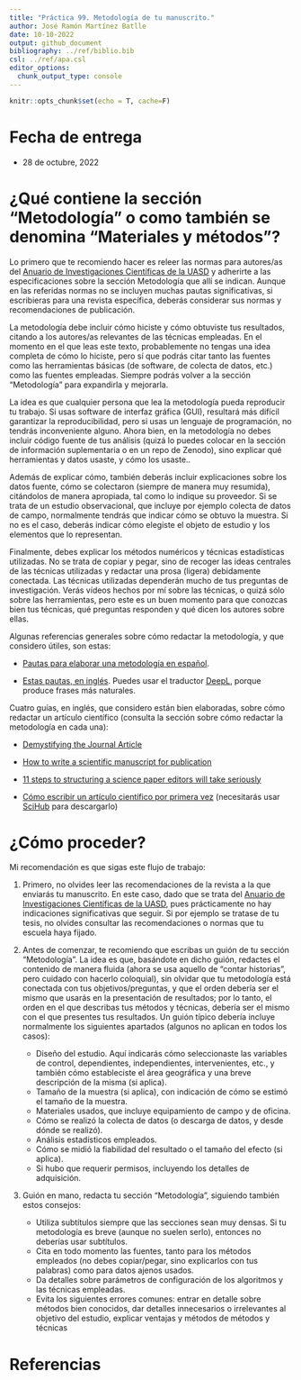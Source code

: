 ```yaml
---
title: "Práctica 99. Metodología de tu manuscrito."
author: José Ramón Martínez Batlle
date: 10-10-2022
output: github_document
bibliography: ../ref/biblio.bib
csl: ../ref/apa.csl
editor_options: 
  chunk_output_type: console
---
```


```r
knitr::opts_chunk$set(echo = T, cache=F)
```

# Fecha de entrega

-   28 de octubre, 2022

# ¿Qué contiene la sección "Metodología" o como también se denomina "Materiales y métodos"?

Lo primero que te recomiendo hacer es releer las normas para autores/as del [Anuario de Investigaciones Científicas de la UASD](../docs/instrucciones-para-autores-anuario-investigaciones-cientificas-UASD.pdf) y adherirte a las especificaciones sobre la sección Metodología que allí se indican. Aunque en las referidas normas no se incluyen muchas pautas significativas, si escribieras para una revista específica, deberás considerar sus normas y recomendaciones de publicación.

La metodología debe incluir cómo hiciste y cómo obtuviste tus resultados, citando a los autores/as relevantes de las técnicas empleadas. En el momento en el que leas este texto, probablemente no tengas una idea completa de cómo lo hiciste, pero sí que podrás citar tanto las fuentes como las herramientas básicas (de software, de colecta de datos, etc.) como las fuentes empleadas. Siempre podrás volver a la sección "Metodología" para expandirla y mejorarla.

La idea es que cualquier persona que lea la metodología pueda reproducir tu trabajo. Si usas software de interfaz gráfica (GUI), resultará más difícil garantizar la reproducibilidad, pero si usas un lenguaje de programación, no tendrás inconveniente alguno. Ahora bien, en la metodología no debes incluir código fuente de tus análisis (quizá lo puedes colocar en la sección de información suplementaria o en un repo de Zenodo), sino explicar qué herramientas y datos usaste, y cómo los usaste..

Además de explicar cómo, también deberás incluir explicaciones sobre los datos fuente, cómo se colectaron (siempre de manera muy resumida), citándolos de manera apropiada, tal como lo indique su proveedor. Si se trata de un estudio observacional, que incluye por ejemplo colecta de datos de campo, normalmente tendrás que indicar cómo se obtuvo la muestra. Si no es el caso, deberás indicar cómo elegiste el objeto de estudio y los elementos que lo representan.

Finalmente, debes explicar los métodos numéricos y técnicas estadísticas utilizadas. No se trata de copiar y pegar, sino de recoger las ideas centrales de las técnicas utilizadas y redactar una prosa (ligera) debidamente conectada. Las técnicas utilizadas dependerán mucho de tus preguntas de investigación. Verás vídeos hechos por mí sobre las técnicas, o quizá sólo sobre las herramientas, pero este es un buen momento para que conozcas bien tus técnicas, qué preguntas responden y qué dicen los autores sobre ellas.

Algunas referencias generales sobre cómo redactar la metodología, y que considero útiles, son estas:

-   [Pautas para elaborar una metodología en español](http://scielo.sld.cu/scielo.php?script=sci_arttext&pid=S0864-02892016000100006).

-   [Estas pautas, en inglés](https://www.editage.com/insights/how-to-write-the-methods-section-of-a-research-paper). Puedes usar el traductor [DeepL](https://www.deepl.com/translator), porque produce frases más naturales.

Cuatro guías, en inglés, que considero están bien elaboradas, sobre cómo redactar un artículo científico (consulta la sección sobre cómo redactar la metodología en cada una):

-   [Demystifying the Journal Article](https://www.insidehighered.com/advice/2017/05/09/how-write-effective-journal-article-and-get-it-published-essay)

-   [How to write a scientific manuscript for publication](https://www.ncbi.nlm.nih.gov/pmc/articles/PMC3626472/)

-   [11 steps to structuring a science paper editors will take seriously](https://www.elsevier.com/connect/11-steps-to-structuring-a-science-paper-editors-will-take-seriously)

-   [Cómo escribir un artículo científico por primera vez](https://www.sciencedirect.com/science/article/abs/pii/S1134593417300040) (necesitarás usar  [SciHub](https://sci-hub.se/) para descargarlo)


# ¿Cómo proceder?

Mi recomendación es que sigas este flujo de trabajo:

1. Primero, no olvides leer las recomendaciones de la revista a la que enviarás tu manuscrito. En este caso, dado que se trata del [Anuario de Investigaciones Científicas de la UASD](../docs/instrucciones-para-autores-anuario-investigaciones-cientificas-UASD.pdf), pues prácticamente no hay indicaciones significativas que seguir. Si por ejemplo se tratase de tu tesis, no olvides consultar las recomendaciones o normas que tu escuela haya fijado.

2. Antes de comenzar, te recomiendo que escribas un guión de tu sección "Metodología". La idea es que, basándote en dicho guión, redactes el contenido de manera fluida  (ahora se usa aquello de "contar historias", pero cuidado con hacerlo coloquial), sin olvidar que tu metodología está conectada con tus objetivos/preguntas, y que el orden debería ser el mismo que usarás en la presentación de resultados; por lo tanto, el orden en el que describas tus métodos y técnicas, debería ser el mismo con el que presentes tus resultados. Un guión típico debería incluye normalmente los siguientes apartados (algunos no aplican en todos los casos):

    - Diseño del estudio. Aquí indicarás cómo seleccionaste las variables de control, dependientes, independientes, intervenientes, etc., y también cómo estableciste el área geográfica y una breve descripción de la misma (si aplica).
    - Tamaño de la muestra (si aplica), con indicación de cómo se estimó el tamaño de la muestra.
    - Materiales usados, que incluye equipamiento de campo y de oficina.
    - Cómo se realizó la colecta de datos (o descarga de datos, y desde dónde se realizó).
    - Análisis estadísticos empleados.
    - Cómo se midió la fiabilidad del resultado o el tamaño del efecto (si aplica).
    - Si hubo que requerir permisos, incluyendo los detalles de adquisición.

3. Guión en mano, redacta tu sección "Metodología", siguiendo también estos consejos:

    - Utiliza subtítulos siempre que las secciones sean muy densas. Si tu metodología es breve (aunque no suelen serlo), entonces no deberías usar subtítulos.
    - Cita en todo momento las fuentes, tanto para los métodos empleados (no debes copiar/pegar, sino explicarlos con tus palabras) como para datos ajenos usados.
    - Da detalles sobre parámetros de configuración de los algoritmos y las técnicas empleadas.
    - Evita los siguientes errores comunes: entrar en detalle sobre métodos bien conocidos, dar detalles innecesarios o irrelevantes al objetivo del estudio, explicar ventajas y métodos de métodos y técnicas

# Referencias
